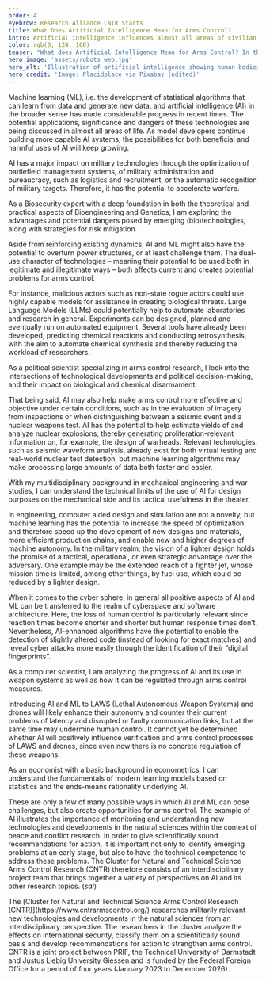 ```yaml
---
order: 4
eyebrow: Research Alliance CNTR Starts
title: What Does Artificial Intelligence Mean for Arms Control?
intro: Artificial intelligence influences almost all areas of civilian life and the military today. Recent technological advances have demonstrated its transformative potential for society. In particular, the introduction of AI into military use is being discussed in many different ways. While some fear a loss of control due to the human element no longer being necessary, ethical principles are also being renegotiated and there is widespread demand for responsibility. At the same time, the use of AI systems also has the potential to lead to an improvement in arms control. As one of the cross-cutting topics in the Cluster for Natural and Technical Science Arms Control Research (CNTR), AI touches on almost all research topics in the project, which was launched in 2023.
color: rgb(0, 124, 160)
teaser: "What does Artificial Intelligence Mean for Arms Control? In the CNTR research alliance, an interdisciplinary team is studying the opportunities and risks of new technologies for arms control. A central topic: artificial intelligence."
hero_image: 'assets/robots_web.jpg'
hero_alt: 'Illustration of artificial intelligence showing human bodies with brains and computer circuits highlighted in color.'
hero_credit: 'Image: Placidplace via Pixabay (edited)'
---
```

<Leadin>Machine learning (ML),</Leadin> i.e. the development of statistical algorithms that can learn from data and generate new data, and artificial intelligence (AI) in the broader sense has made considerable progress in recent times. The potential applications, significance and dangers of these technologies are being discussed in almost all areas of life. As model developers continue building more capable AI systems, the possibilities for both beneficial and harmful uses of AI will keep growing.

AI has a major impact on military technologies through the optimization of battlefield management systems, of military administration and bureaucracy, such as logistics and recruitment, or the automatic recognition of military targets. Therefore, it has the potential to accelerate warfare.

<Quote cite="Kadri Reis">

As a Biosecurity expert with a deep foundation in both the theoretical and practical aspects of Bioengineering and Genetics, I am exploring the advantages and potential dangers posed by emerging (bio)technologies, along with strategies for risk mitigation.

</Quote>

Aside from reinforcing existing dynamics, AI and ML might also have the potential to overturn power structures, or at least challenge them. The dual-use character of technologies – meaning their potential to be used both in legitimate and illegitimate ways – both affects current and creates potential problems for arms control. 

For instance, malicious actors such as non-state rogue actors could use highly capable models for assistance in creating biological threats. Large Language Models (LLMs) could potentially help to automate laboratories and research in general. Experiments can be designed, planned and eventually run on automated equipment. Several tools have already been developed, predicting chemical reactions and conducting retrosynthesis, with the aim to automate chemical synthesis and thereby reducing the workload of researchers.

<Quote cite="Una Jakob">

As a political scientist specializing in arms control research, I look into the intersections of technological developments and political decision-making, and their impact on biological and chemical disarmament.

</Quote>

That being said, AI may also help make arms control more effective and objective under certain conditions, such as in the evaluation of imagery from inspections or when distinguishing between a seismic event and a nuclear weapons test.  AI has the potential to help estimate yields of and analyze nuclear explosions, thereby generating proliferation-relevant information on, for example, the design of warheads. Relevant technologies, such as seismic waveform analysis, already exist for both virtual testing and real-world nuclear test detection, but machine learning algorithms may make processing large amounts of data both faster and easier.

<Quote cite="Liska Suckau">

With my multidisciplinary background in mechanical engineering and war studies, I can understand the technical limits of the use of AI for design purposes on the mechanical side and its tactical usefulness in the theater.

</Quote>

In engineering, computer aided design and simulation are not a novelty, but machine learning has the potential to increase the speed of optimization and therefore speed up the development of new designs and materials, more efficient production chains, and enable new and higher degrees of machine autonomy. In the military realm, the vision of a lighter design holds the promise of a tactical, operational, or even strategic advantage over the adversary. One example may be the extended reach of a fighter jet, whose mission time is limited, among other things, by fuel use, which could be reduced by a lighter design.

When it comes to the cyber sphere, in general all positive aspects of AI and ML can be transferred to the realm of cyberspace and software architecture. Here, the loss of human control is particularly relevant since reaction times become shorter and shorter but human response times don’t. Nevertheless, AI-enhanced algorithms have the potential to enable the detection of slightly altered code (instead of looking for exact matches) and reveal cyber attacks more easily through the identification of their “digital fingerprints”.

<Quote cite="Thomas Reinhold">

As a computer scientist, I am analyzing the progress of AI and its use in weapon systems as well as how it can be regulated through arms control measures.

</Quote>

Introducing AI and ML to LAWS (Lethal Autonomous Weapon Systems) and drones will likely enhance their autonomy and counter their current problems of latency and disrupted or faulty communication links, but at the same time may undermine human control. It cannot yet be determined whether AI will positively influence verification and arms control processes of LAWS and drones, since even now there is no concrete regulation of these weapons.
 
<Quote cite="Niklas Schörnig">

As an economist with a basic background in econometrics, I can understand the fundamentals of modern learning models based on statistics and the ends-means rationality underlying AI.

</Quote>

These are only a few of many possible ways in which AI and ML can pose challenges, but also create opportunities for arms control. The example of AI illustrates the importance of monitoring and understanding new technologies and developments in the natural sciences within the context of peace and conflict research. In order to give scientifically sound recommendations for action, it is important not only to identify emerging problems at an early stage, but also to have the technical competence to address these problems. The Cluster for Natural and Technical Science Arms Control Research (CNTR) therefore consists of an interdisciplinary project team that brings together a variety of perspectives on AI and its other research topics. (*sal*)

<Callout eyebrow="Infobox" title="About CNTR" expandable={false}>
The [Cluster for Natural and Technical Science Arms Control Research (CNTR)](https://www.cntrarmscontrol.org/) researches militarily relevant new technologies and developments in the natural sciences from an interdisciplinary perspective. The researchers in the cluster analyze the effects on international security, classify them on a scientifically sound basis and develop recommendations for action to strengthen arms control. CNTR is a joint project between PRIF, the Technical University of Darmstadt and Justus Liebig University Giessen and is funded by the Federal Foreign Office for a period of four years (January 2023 to December 2026).
</Callout>